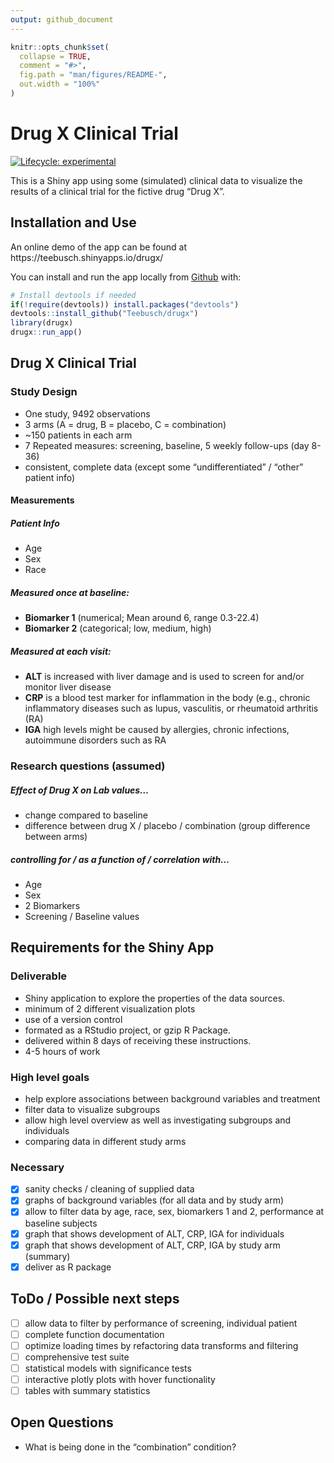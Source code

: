 ```yaml
---
output: github_document
---
```


<!-- README.md is generated from README.Rmd. Please edit that file -->

```r
knitr::opts_chunk$set(
  collapse = TRUE,
  comment = "#>",
  fig.path = "man/figures/README-",
  out.width = "100%"
)
```

# Drug X Clinical Trial

<!-- badges: start -->
[![Lifecycle: experimental](https://img.shields.io/badge/lifecycle-experimental-orange.svg)](https://www.tidyverse.org/lifecycle/#experimental)
<!-- badges: end -->

This is a Shiny app using some (simulated) clinical data to visualize the results of a clinical trial for the fictive drug "Drug X".

## Installation and Use

An online demo of the app can be found at https://teebusch.shinyapps.io/drugx/

You can install and run the app locally from [Github](https://github.com/teebusch/drugx) with:

``` r
# Install devtools if needed
if(!require(devtools)) install.packages("devtools")
devtools::install_github("Teebusch/drugx")
library(drugx)
drugx::run_app()
```

## Drug X Clinical Trial 

### Study Design

- One study, 9492 observations
- 3 arms (A = drug, B = placebo, C = combination)
- ~150 patients in each arm
- 7 Repeated measures: screening, baseline, 5 weekly follow-ups (day 8-36)
- consistent, complete data (except some "undifferentiated" / "other" patient info)

#### Measurements

##### Patient Info

- Age
- Sex
- Race

##### Measured once at baseline:

- **Biomarker 1** (numerical; Mean around 6, range 0.3-22.4)
- **Biomarker 2** (categorical; low, medium, high)

##### Measured at each visit:

- **ALT** is increased with liver damage and is used to screen for and/or monitor liver disease
- **CRP** is a blood test marker for inflammation in the body (e.g., chronic inflammatory diseases such as lupus, vasculitis, or rheumatoid arthritis (RA)
- **IGA** high levels might be caused by allergies, chronic infections, autoimmune disorders such as RA


### Research questions (assumed)

##### Effect of Drug X on Lab values...

- change compared to baseline
- difference between drug X / placebo / combination (group difference between arms)

##### controlling for / as a function of / correlation with...

- Age
- Sex
- 2 Biomarkers
- Screening / Baseline values

## Requirements for the Shiny App 

### Deliverable

- Shiny application to explore the properties of the data sources.
- minimum of 2 different visualization plots
- use of a version control 
- formated as a RStudio project, or gzip R Package.
- delivered within 8 days of receiving these instructions.
- 4-5 hours of work

### High level goals

- help explore associations between background variables and treatment
- filter data to visualize subgroups
- allow high level overview as well as investigating subgroups and individuals
- comparing data in different study arms

### Necessary

- [x] sanity checks / cleaning of supplied data
- [x] graphs of background variables (for all data and by study arm)
- [x] allow to filter data by age, race, sex, biomarkers 1 and 2, performance at baseline
subjects
- [x] graph that shows development of ALT, CRP, IGA for individuals 
- [x] graph that shows development of ALT, CRP, IGA by study arm (summary)
- [x] deliver as R package

## ToDo / Possible next steps

- [ ] allow data to filter by performance of screening, individual patient
- [ ] complete function documentation
- [ ] optimize loading times by refactoring data transforms and filtering
- [ ] comprehensive test suite 
- [ ] statistical models with significance tests
- [ ] interactive plotly plots with hover functionality
- [ ] tables with summary statistics


## Open Questions

- What is being done in the "combination" condition?

